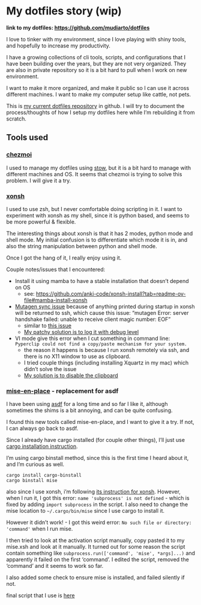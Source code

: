 # My dotfiles story (wip)

**link to my dotfiles: <https://github.com/mudiarto/dotfiles>**

I love to tinker with my environment, since I love playing with shiny tools,
and hopefully to increase my productivity.

I have a growing collections of cli tools, scripts, and configurations that I
have been building over the years, but they are not very organized. They are
also in private repository so it is a bit hard to pull when I work on new 
environment.

I want to make it more organized, and make it public so I can use it across
different machines. I want to make my computer setup like cattle, not pets.

This is [my current dotfiles repository](https://github.com/mudiarto/dotfiles) 
in github. I will try to document the process/thoughts of how I setup my
dotfiles here while I'm rebuilding it from scratch.

## Tools used

### [chezmoi](https://www.chezmoi.io/)

I used to manage my dotfiles using [stow](https://www.gnu.org/software/stow/),
but it is a bit hard to manage with different machines and OS. It seems that
chezmoi is trying to solve this problem. I will give it a try.

### [xonsh](https://xon.sh/) 

I used to use zsh, but I never comfortable doing scripting in it. I want to 
experiment with xonsh as my shell, since it is python based, and seems to be
more powerful & flexible.

The interesting things about xonsh is that it has 2 modes, python mode and 
shell mode. My initial confusion is to differentiate which mode it is in,
and also the string manipulation between python and shell mode.

Once I got the hang of it, I really enjoy using it.

Couple notes/issues that I encountered:

- Install it using mamba to have a stable installation that doesn't depend on OS
  - see: <https://github.com/anki-code/xonsh-install?tab=readme-ov-file#mamba-install-xonsh>
- [Mutagen sync issue]()
  because of anything printed during startup in xonsh will be returned to ssh, which cause this issue:
  "mutagen Error: server handshake failed: unable to receive client magic number: EOF"
  - similar to [this issue](https://github.com/mutagen-io/mutagen/issues/333)
  - [My patchy solution is to log it with debug level](https://github.com/mudiarto/dotfiles/blob/f91660e058014983746425ed0170dba1a5056e03/dot_config/xonsh/rc.xsh#L11C1-L16C88)
- VI mode give this error when I cut something in command line:
  `Pyperclip could not find a copy/paste mechanism for your system.`
  - the reason it happens is because I run xonsh remotely via ssh, and there is no X11 window to use as clipboard.
  - I tried couple things (including installing Xquartz in my mac) which didn't solve the issue
  - [My solution is to disable the clipboard](https://github.com/mudiarto/dotfiles/blob/f91660e058014983746425ed0170dba1a5056e03/dot_xonshrc#L29-L41)

### [mise-en-place](https://mise.jdx.dev/) - replacement for asdf

I have been using [asdf](https://asdf-vm.com/) for a long time and so far I like it, although sometimes the shims
is a bit annoying, and can be quite confusing.

I found this new tools called mise-en-place, and I want to give it a try. If not,
I can always go back to asdf.

Since I already have cargo installed (for couple other things), I'll just use 
[cargo installation instruction](https://mise.jdx.dev/getting-started.html#cargo).

I'm using cargo binstall method, since this is the first time I heard about it,
and I'm curious as well.

```text
cargo install cargo-binstall
cargo binstall mise
```

also since I use xonsh, i'm following [its instruction for xonsh](https://mise.jdx.dev/getting-started.html#xonsh).
However, when I run it, I got this error: `name 'subprocess' is not defined` - which is fixed by adding
`import subprocess` in the script. I also need to change the mise location to `~/.cargo/bin/mise` since I use 
cargo to install it.

However it didn't work! - I got this weird error: `No such file or directory: 'command'` when I run mise.

I then tried to look at the activation script manually, copy pasted it to my mise.xsh and look at it manually.
It turned out for some reason the script contain something like `subprocess.run(['command', 'mise', *args]...)` and apparently it failed on the first 'command'.
I edited the script, removed the 'command' and it seems to work so far.

I also added some check to ensure mise is installed, and failed silently if not.

final script that I use is [here](https://github.com/mudiarto/dotfiles/blob/35fa580162f830e38ed86de021c21d56650e6b44/dot_config/xonsh/rc.d/802-mise.xsh)



